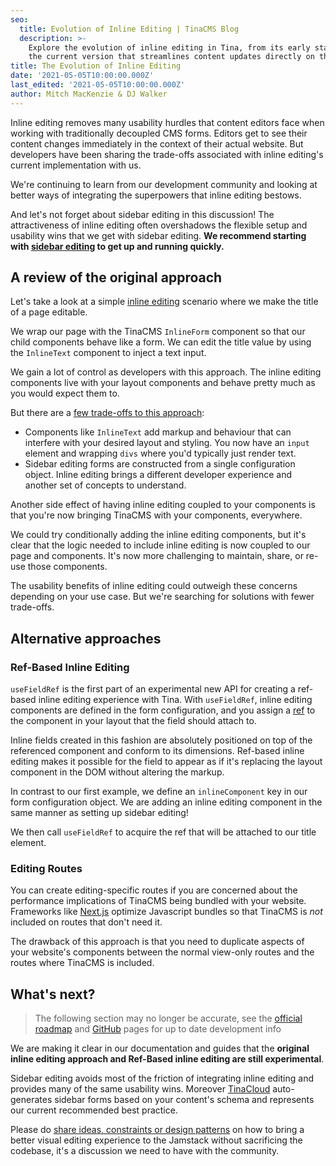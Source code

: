 ```yaml
---
seo:
  title: Evolution of Inline Editing | TinaCMS Blog
  description: >-
    Explore the evolution of inline editing in Tina, from its early stages to
    the current version that streamlines content updates directly on the page
title: The Evolution of Inline Editing
date: '2021-05-05T10:00:00.000Z'
last_edited: '2021-05-05T10:00:00.000Z'
author: Mitch MacKenzie & DJ Walker
---
```


Inline editing removes many usability hurdles that content editors face when working with traditionally decoupled CMS forms. Editors get to see their content changes immediately in the context of their actual website. But developers have been sharing the trade-offs associated with inline editing's current implementation with us.

We're continuing to learn from our development community and looking at better ways of integrating the superpowers that inline editing bestows.

And let's not forget about sidebar editing in this discussion! The attractiveness of inline editing often overshadows the flexible setup and usability wins that we get with sidebar editing. **We recommend starting with [sidebar editing](/docs/getting-started/cms-set-up/#sidebar) to get up and running quickly.**

## A review of the original approach

Let's take a look at a simple [inline editing](/docs/contextual-editing/overview) scenario where we make the title of a page editable.

We wrap our page with the TinaCMS `InlineForm` component so that our child components behave like a form. We can edit the title value by using the `InlineText` component to inject a text input.

<Codesandbox embedSrc="https://codesandbox.io/embed/tina-inline-editing-y28os?fontsize=14&hidenavigation=1&theme=dark&view=split&editorsize=65" title="tina-inline-editing" />

We gain a lot of control as developers with this approach. The inline editing components live with your layout components and behave pretty much as you would expect them to.

But there are a [few trade-offs to this approach](/blog/more-changes-coming-to-inline-editing/):

* Components like `InlineText` add markup and behaviour that can interfere with your desired layout and styling. You now have an `input` element and wrapping `divs` where you'd typically just render text.
* Sidebar editing forms are constructed from a single configuration object. Inline editing brings a different developer experience and another set of concepts to understand.

Another side effect of having inline editing coupled to your components is that you're now bringing TinaCMS with your components, everywhere.

We could try conditionally adding the inline editing components, but it's clear that the logic needed to include inline editing is now coupled to our page and components. It's now more challenging to maintain, share, or re-use those components.

The usability benefits of inline editing could outweigh these concerns depending on your use case. But we're searching for solutions with fewer trade-offs.

## Alternative approaches

### Ref-Based Inline Editing

`useFieldRef` is the first part of an experimental new API for creating a ref-based inline editing experience with Tina. With `useFieldRef`, inline editing components are defined in the form configuration, and you assign a [ref](https://react.dev/learn/referencing-values-with-refs#refs-and-the-dom) to the component in your layout that the field should attach to.

Inline fields created in this fashion are absolutely positioned on top of the referenced component and conform to its dimensions. Ref-based inline editing makes it possible for the field to appear as if it's replacing the layout component in the DOM without altering the markup.

In contrast to our first example, we define an `inlineComponent` key in our form configuration object. We are adding an inline editing component in the same manner as setting up sidebar editing!

We then call `useFieldRef` to acquire the ref that will be attached to our title element.

<Codesandbox embedSrc="https://codesandbox.io/embed/tina-ref-based-inline-editing-p8kx4?fontsize=14&hidenavigation=1&theme=dark&view=split&editorsize=65" title="tina-inline-editing" />

### Editing Routes

You can create editing-specific routes if you are concerned about the performance implications of TinaCMS being bundled with your website. Frameworks like [Next.js](https://nextjs.org) optimize Javascript bundles so that TinaCMS is *not* included on routes that don't need it.

The drawback of this approach is that you need to duplicate aspects of your website's components between the normal view-only routes and the routes where TinaCMS is included.

## What's next?

> The following section may no longer be accurate, see the [official roadmap](https://tina.io/roadmap/ "Roadmap") and [GitHub](https://github.com/tinacms) pages for up to date development info

We are making it clear in our documentation and guides that the **original inline editing approach and Ref-Based inline editing are still experimental**.

Sidebar editing avoids most of the friction of integrating inline editing and provides many of the same usability wins.
Moreover [TinaCloud](/cloud/) auto-generates sidebar forms based on your content's schema and represents our current recommended best practice.

Please do [share ideas, constraints or design patterns](https://github.com/tinacms/tinacms/issues) on how to bring a better visual editing experience to the Jamstack without sacrificing the codebase, it's a discussion we need to have with the community.
